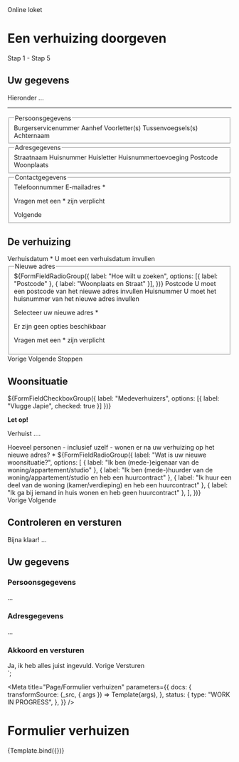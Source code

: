 <!--
@license EUPL-1.2
Copyright (c) 2021 Robbert Broersma
-->


  <div class="utrecht-pre-heading">Online loket</div>
  <h1>Een verhuizing doorgeven</h1>
  <div>Stap 1 - Stap 5</div>
  <h2>Uw gegevens</h2>
  <p>Hieronder ...</p>
  <hr class="utrecht-separator"/>
  <fieldset class="utrecht-form-fieldset utrecht-form-fieldset--distanced">
    <legend class="utrecht-form-fieldset__legend">Persoonsgegevens</legend>
    <!-- TODO: Replace with Form data summary component -->
    <utrecht-form-field-textbox value="1234" readonly>Burgerservicenummer</utrecht-form-field-textbox>
    <utrecht-form-field-textbox value="De heer" readonly>Aanhef</utrecht-form-field-textbox>
    <utrecht-form-field-textbox value="R." readonly>Voorletter(s)</utrecht-form-field-textbox>
    <utrecht-form-field-textbox value="" readonly>Tussenvoegsels(s)</utrecht-form-field-textbox>
    <utrecht-form-field-textbox value="Janssen" readonly>Achternaam</utrecht-form-field-textbox>
  </fieldset>
    <fieldset class="utrecht-form-fieldset utrecht-form-fieldset--distanced">
    <legend>Adresgegevens</legend>
    <!-- TODO: Replace with Form data summary component -->
    <utrecht-form-field-textbox value="Domplein" readonly>Straatnaam</utrecht-form-field-textbox>
    <utrecht-form-field-textbox value="42" readonly>Huisnummer</utrecht-form-field-textbox>
    <utrecht-form-field-textbox value="" readonly>Huisletter</utrecht-form-field-textbox>
    <utrecht-form-field-textbox value="" readonly>Huisnummertoevoeging</utrecht-form-field-textbox>
    <utrecht-form-field-textbox value="1234AB" readonly>Postcode</utrecht-form-field-textbox>
    <utrecht-form-field-textbox value="Utrecht" readonly>Woonplaats</utrecht-form-field-textbox>
  </fieldset>
    <fieldset class="utrecht-form-fieldset utrecht-form-fieldset--distanced">
    <legend>Contactgegevens</legend>
    <utrecht-form-field-textbox value="">Telefoonnummer</utrecht-form-field-textbox>
    <utrecht-form-field-textbox value="example@utrecht.nl" required>E-mailadres *</utrecht-form-field-textbox>
    <p>Vragen met een * zijn verplicht</p>
    <utrecht-button>Volgende</utrecht-button>
    <!-- <utrecht-button type="reset">Stoppen</utrecht-button> -->
  </fieldset>
  <h2>De verhuizing</h2>
  <utrecht-form-field-textbox type="date" value="" invalid="true">Verhuisdatum *</utrecht-form-field-textbox>
  <utrecht-form-field-description status="invalid">U moet een verhuisdatum invullen</utrecht-form-field-description>
  <utrecht-separator></utrecht-separator>
    <fieldset class="utrecht-form-fieldset utrecht-form-fieldset--distanced">
    <legend>Nieuwe adres</legend>
    ${FormFieldRadioGroup({
      label: "Hoe wilt u zoeken",
      options: [{ label: "Postcode" }, { label: "Woonplaats en Straat" }],
    })}
    <utrecht-form-field-textbox required>Postcode</utrecht-form-field-textbox>
    <utrecht-form-field-description status="invalid">U moet een postcode van het nieuwe adres invullen</utrecht-form-field-description>
    <utrecht-form-field-textbox required>Huisnummer</utrecht-form-field-textbox>
    <utrecht-form-field-description status="invalid">U moet het huisnummer van het nieuwe adres invullen</utrecht-form-field-description>
    <p>
      <label class="utrecht-form-label">Selecteer uw nieuwe adres *</label>
    </p>
    <p>Er zijn geen opties beschikbaar</p>
    <p>Vragen met een * zijn verplicht</p>
  </fieldset>
  <utrecht-button>Vorige</utrecht-button>
  <utrecht-button type="submit">Volgende</utrecht-button>
  <utrecht-button type="reset">Stoppen</utrecht-button>
  <h2>Woonsituatie</h2>
  ${FormFieldCheckboxGroup({ label: "Medeverhuizers", options: [{ label: "Vlugge Japie", checked: true }] })}
  <p><strong>Let op!</strong></p>
  <p>Verhuist ....</p>
  <utrecht-separator></utrecht-separator>
  <utrecht-form-field-textbox type="number" required>Hoeveel personen - inclusief uzelf - wonen er na uw verhuizing op het nieuwe adres? *</utrecht-form-field-textbox>
  ${FormFieldRadioGroup({
    label: "Wat is uw nieuwe woonsituatie?",
    options: [
      { label: "Ik ben (mede-)eigenaar van de woning/appartement/studio" },
      { label: "Ik ben (mede-)huurder van de woning/appartement/studio en heb een huurcontract" },
      { label: "Ik huur een deel van de woning (kamer/verdieping) en heb een huurcontract" },
      { label: "Ik ga bij iemand in huis wonen en heb geen huurcontract" },
    ],
  })}
  <div>
  <utrecht-button>Vorige</utrecht-button>
  <utrecht-button type="submit">Volgende</utrecht-button>
  <h2>Controleren en versturen</h2>
  <p>Bijna klaar! ...</p>
  <h2>Uw gegevens</h2>
  <utrecht-separator></utrecht-separator>
  <h3>Persoonsgegevens</h3>
  <p>...</p>
  <h3>Adresgegevens</h3>
  <p>...</p>
  <h3>Akkoord en versturen</h3>
  <utrecht-form-field-checkbox>Ja, ik heb alles juist ingevuld.</utrecht-form-field-checkbox>
  <utrecht-button>Vorige</utrecht-button>
  <utrecht-button type="submit" disabled>Versturen</utrecht-button>
  </div>
</form>`;

<Meta
  title="Page/Formulier verhuizen"
  parameters={{
    docs: {
      transformSource: (_src, { args }) => Template(args),
    },
    status: {
      type: "WORK IN PROGRESS",
    },
  }}
/>

# Formulier verhuizen

<Canvas>
  <Story name="Formulier verhuizen">{Template.bind({})}</Story>
</Canvas>
